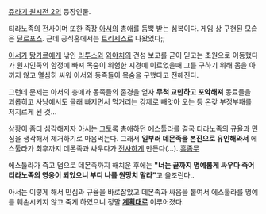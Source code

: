[[쥬라기 원시전 2]]의 등장인물.

티라노족의 전사이며 또한 족장 [[아서]]의 총애를 듬뿍 받는 심복이다. 게임 상 구현된 모습은 [[딜로포스]]. 근데 공식홈에서는 [[트리세스]]로 나왔었다;;

[[아서]]가 [[탕가르]]에게 낚인 [[라투스]]와 [[와야치]]의 건성 보고를 곧이 믿고는 초원으로 이동했다가 원시인족의 함정에 빠져 목숨이 위험한 지경에 이르었을때 그를 구하기 위해 몸을 아끼지 않고 열심히 싸워 아서와 동족들이 목숨을 구했다고 전해진다.

그런데 문제는 아서의 총애과 동족들의 존경을 얻자 '''무척 교만하고 포악해져''' 동료들을 괴롭히고 사냥에서도 몰래 빠지면서 먹거리는 강제로 빼앗아 오는 등 온갖 부정부패를 저지르게 된 것...

상황이 좀더 심각해지자 [[아서]]는 그토록 총애하던 에스툴라를 결국 티라노족의 규율과 민심을 생각해서 제거하기로 마음먹는다. 그래서 '''일부러 데몬족을 본진으로 유인해와서''' 에스툴라가 최후까지 데몬족과 싸우다가 [[전사]]하게 만든다(...)..[[흠좀무]]

에스툴라가 죽고 덤으로 데몬족까지 해치운 후에는 '''"너는 끝까지 명예롭게 싸우다 죽어 티라노족의 영웅이 되었으니 부디 나를 원망치 말라"'''고 읊조린다..

아서는 이렇게 해서 민심과 규율을 바로잡았고 데몬족과 싸움을 붙여서 에스툴라를 명예를 훼손시키지 않고 죽게 하였으니 정말 '''[[계획대로]]''' 이루어졌다. 
